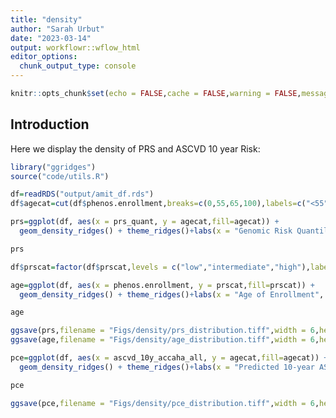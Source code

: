 ```yaml
---
title: "density"
author: "Sarah Urbut"
date: "2023-03-14"
output: workflowr::wflow_html
editor_options:
  chunk_output_type: console
---
```




```r
knitr::opts_chunk$set(echo = FALSE,cache = FALSE,warning = FALSE,message = FALSE,message = FALSE,warning = FALSE)
```

## Introduction

Here we display the density of PRS and ASCVD 10 year Risk:

```r
library("ggridges")
source("code/utils.R")

df=readRDS("output/amit_df.rds")
df$agecat=cut(df$phenos.enrollment,breaks=c(0,55,65,100),labels=c("<55","55-65",">65"))

prs=ggplot(df, aes(x = prs_quant, y = agecat,fill=agecat)) + 
  geom_density_ridges() + theme_ridges()+labs(x = "Genomic Risk Quantile", y = "Density",fill="Age Category")+scale_fill_futurama()+theme_classic()

prs

df$prscat=factor(df$prscat,levels = c("low","intermediate","high"),labels=c("<20%","20-80%",">80%"))

age=ggplot(df, aes(x = phenos.enrollment, y = prscat,fill=prscat)) + 
  geom_density_ridges() + theme_ridges()+labs(x = "Age of Enrollment", y = "Density",fill="PRS Category")+scale_fill_jama()+theme_classic()

age

```

```r
ggsave(prs,filename = "Figs/density/prs_distribution.tiff",width = 6,height = 3,dpi=300)
ggsave(age,filename = "Figs/density/age_distribution.tiff",width = 6,height = 3,dpi=300)
```

```r

pce=ggplot(df, aes(x = ascvd_10y_accaha_all, y = agecat,fill=agecat)) + 
  geom_density_ridges() + theme_ridges()+labs(x = "Predicted 10-year ASCVD Percentile ", y = "Density",fill="Age Category")+scale_fill_futurama()+xlim(0,40)+theme_classic()

pce
```

```r
ggsave(pce,filename = "Figs/density/pce_distribution.tiff",width = 6,height = 3,dpi=300)
```


